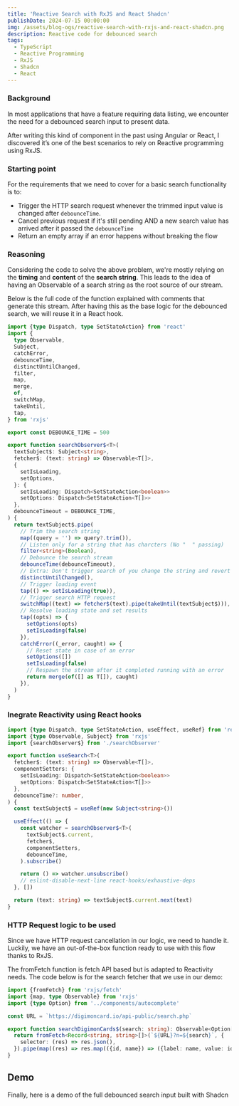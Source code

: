 ```yaml
---
title: 'Reactive Search with RxJS and React Shadcn'
publishDate: 2024-07-15 00:00:00
img: /assets/blog-ogs/reactive-search-with-rxjs-and-react-shadcn.png
description: Reactive code for debounced search
tags:
  - TypeScript
  - Reactive Programming
  - RxJS
  - Shadcn
  - React
---
```


### Background

In most applications that have a feature requiring data listing, we encounter
the need for a debounced search input to present data.

After writing this kind of component in the past using Angular or React, I
discovered it’s one of the best scenarios to rely on Reactive programming using
RxJS.

### Starting point

For the requirements that we need to cover for a basic search functionality is
to:

- Trigger the HTTP search request whenever the trimmed input value is changed
  after `debounceTime`.
- Cancel previous request if it's still pending AND a new search value has
  arrived after it passed the `debounceTime`
- Return an empty array if an error happens without breaking the flow

### Reasoning

Considering the code to solve the above problem, we're mostly relying on the
**timing** and **content** of the **search string**. This leads to the idea of
having an Observable of a search string as the root source of our stream.

Below is the full code of the function explained with comments that generate
this stream. After having this as the base logic for the debounced search, we
will reuse it in a React hook.

```typescript
import {type Dispatch, type SetStateAction} from 'react'
import {
  type Observable,
  Subject,
  catchError,
  debounceTime,
  distinctUntilChanged,
  filter,
  map,
  merge,
  of,
  switchMap,
  takeUntil,
  tap,
} from 'rxjs'

export const DEBOUNCE_TIME = 500

export function searchObserver$<T>(
  textSubject$: Subject<string>,
  fetcher$: (text: string) => Observable<T[]>,
  {
    setIsLoading,
    setOptions,
  }: {
    setIsLoading: Dispatch<SetStateAction<boolean>>
    setOptions: Dispatch<SetStateAction<T[]>>
  },
  debounceTimeout = DEBOUNCE_TIME,
) {
  return textSubject$.pipe(
    // Trim the search string
    map((query = '') => query?.trim()),
    // Listen only for a string that has charcters (No "  " passing)
    filter<string>(Boolean),
    // Debounce the search stream
    debounceTime(debounceTimeout),
    // Extra: Don't trigger search of you change the string and revert it quicky before debounceTimeout
    distinctUntilChanged(),
    // Trigger loading event
    tap(() => setIsLoading(true)),
    // Trigger search HTTP request
    switchMap((text) => fetcher$(text).pipe(takeUntil(textSubject$))), // Cancel previous request if it's still pending
    // Resolve loading state and set results
    tap((opts) => {
      setOptions(opts)
      setIsLoading(false)
    }),
    catchError((_error, caught) => {
      // Reset state in case of an error
      setOptions([])
      setIsLoading(false)
      // Respawn the stream after it completed running with an error
      return merge(of([] as T[]), caught)
    }),
  )
}
```

### Inegrate Reactivity using React hooks

```typescript
import {type Dispatch, type SetStateAction, useEffect, useRef} from 'react'
import {type Observable, Subject} from 'rxjs'
import {searchObserver$} from './searchObserver'

export function useSearch<T>(
  fetcher$: (text: string) => Observable<T[]>,
  componentSetters: {
    setIsLoading: Dispatch<SetStateAction<boolean>>
    setOptions: Dispatch<SetStateAction<T[]>>
  },
  debounceTime?: number,
) {
  const textSubject$ = useRef(new Subject<string>())

  useEffect(() => {
    const watcher = searchObserver$<T>(
      textSubject$.current,
      fetcher$,
      componentSetters,
      debounceTime,
    ).subscribe()

    return () => watcher.unsubscribe()
    // eslint-disable-next-line react-hooks/exhaustive-deps
  }, [])

  return (text: string) => textSubject$.current.next(text)
}
```

### HTTP Request logic to be used

Since we have HTTP request cancellation in our logic, we need to handle it.
Luckily, we have an out-of-the-box function ready to use with this flow thanks
to RxJS.

The fromFetch function is fetch API based but is adapted to Reactivity needs.
The code below is for the search fetcher that we use in our demo:

```typescript
import {fromFetch} from 'rxjs/fetch'
import {map, type Observable} from 'rxjs'
import {type Option} from '../components/autocomplete'

const URL = `https://digimoncard.io/api-public/search.php`

export function searchDigimonCards$(search: string): Observable<Option[]> {
  return fromFetch<Record<string, string>[]>(`${URL}?n=${search}`, {
    selector: (res) => res.json(),
  }).pipe(map((res) => res.map(({id, name}) => ({label: name, value: id}))))
}
```

## Demo

Finally, here is a demo of the full debounced search input built with Shadcn

<StackBlitz id="reactive-search-shadcn" view="preview" clickToLoad={true} />
